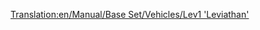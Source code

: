[[Translation:en/Manual/Base Set/Vehicles/Lev1 'Leviathan']]
{{es/Trenes|Imagen=[[File:en/Lev1leviathan.png]]
|Nombre=Lev1 'Leviathan'
|Precio=164.062 € (82.031 £)
|Velocidad=402 km/h (251 mph)
|Peso=105 t
|Potencia=10.000 CV (7.457 kW)
|Coste-anual=7.030 € (3.515 £)
|Diseño=2020
|Duración=20
|Capacidad=--
|Descripción=Se trata del primer tren de [[es/Manual/Base Set/MagLev|levitación mágnetica]] disponible en el juego. A pesar de algunos problemas de fiabilidad, esta máquina proporciona una mejora sustancial respecto al [[es/Manual/Base Set/Monorraíl|monorraíl]].

No sólo ofrece un aumento del 20% más de velocidad comparada con la «Millennium Z1», gracias a las vías de levitación magnética también capaz de tirar de trenes muy largos y pesados.
|Vida-real= No existe todavía un equivalente de la vida real para este tren. Tal vez en algunos años, cuando la [https://www.wikipedia.org/wiki/es:Tren de levitación magnética levitación magnética] se haya convertido en una tecnología real, quizás usted pueda poner una máquina MagLew de primera generación aquí.
}}